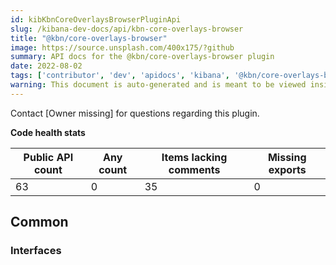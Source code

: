 ```yaml
---
id: kibKbnCoreOverlaysBrowserPluginApi
slug: /kibana-dev-docs/api/kbn-core-overlays-browser
title: "@kbn/core-overlays-browser"
image: https://source.unsplash.com/400x175/?github
summary: API docs for the @kbn/core-overlays-browser plugin
date: 2022-08-02
tags: ['contributor', 'dev', 'apidocs', 'kibana', '@kbn/core-overlays-browser']
warning: This document is auto-generated and is meant to be viewed inside our experimental, new docs system. Reach out in #docs-engineering for more info.
---
```




Contact [Owner missing] for questions regarding this plugin.

**Code health stats**

| Public API count  | Any count | Items lacking comments | Missing exports |
|-------------------|-----------|------------------------|-----------------|
| 63 | 0 | 35 | 0 |

## Common

### Interfaces
<DocDefinitionList data={kbnCoreOverlaysBrowserObj.common.interfaces}/>

